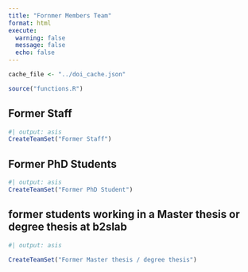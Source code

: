 ```yaml
---
title: "Fornmer Members Team"
format: html
execute: 
  warning: false
  message: false
  echo: false
---
```


```r
cache_file <- "../doi_cache.json"

source("functions.R")
```

## Former Staff

```r
#| output: asis
CreateTeamSet("Former Staff")
```

## Former PhD Students

```r
#| output: asis
CreateTeamSet("Former PhD Student")
```

## former students working in a Master thesis or degree thesis at b2slab

```r
#| output: asis

CreateTeamSet("Former Master thesis / degree thesis")
```
